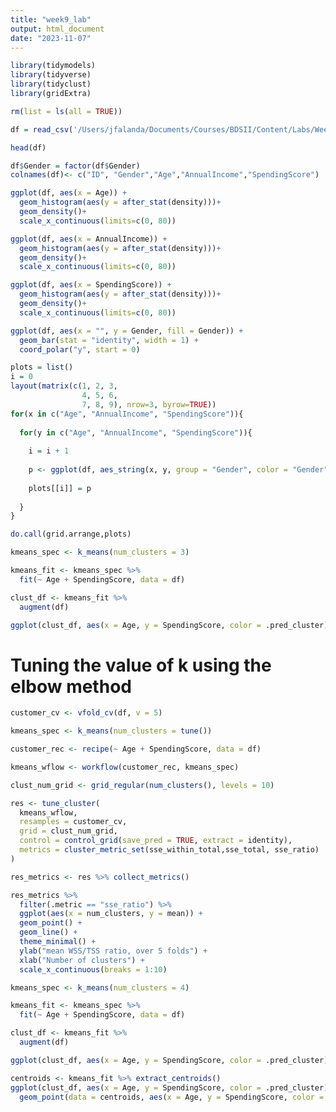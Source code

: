 ```yaml
---
title: "week9_lab"
output: html_document
date: "2023-11-07"
---
```


```r
library(tidymodels)
library(tidyverse)
library(tidyclust)
library(gridExtra)
```

```r
rm(list = ls(all = TRUE))

df = read_csv('/Users/jfalanda/Documents/Courses/BDSII/Content/Labs/Week9/Mall_customers.xls')

head(df)
```
```r
df$Gender = factor(df$Gender)
colnames(df)<- c("ID", "Gender","Age","AnnualIncome","SpendingScore")
```

```r
ggplot(df, aes(x = Age)) + 
  geom_histogram(aes(y = after_stat(density)))+
  geom_density()+
  scale_x_continuous(limits=c(0, 80))

ggplot(df, aes(x = AnnualIncome)) + 
  geom_histogram(aes(y = after_stat(density)))+
  geom_density()+
  scale_x_continuous(limits=c(0, 80))

ggplot(df, aes(x = SpendingScore)) + 
  geom_histogram(aes(y = after_stat(density)))+
  geom_density()+
  scale_x_continuous(limits=c(0, 80))
```

```r
ggplot(df, aes(x = "", y = Gender, fill = Gender)) +
  geom_bar(stat = "identity", width = 1) +
  coord_polar("y", start = 0)
```
```r
plots = list()
i = 0
layout(matrix(c(1, 2, 3,
                4, 5, 6,
                7, 8, 9), nrow=3, byrow=TRUE))
for(x in c("Age", "AnnualIncome", "SpendingScore")){
  
  for(y in c("Age", "AnnualIncome", "SpendingScore")){
    
    i = i + 1
    
    p <- ggplot(df, aes_string(x, y, group = "Gender", color = "Gender")) + geom_point() + geom_smooth(method = "lm")+ guides(color=FALSE)
    
    plots[[i]] = p
    
  }
}

do.call(grid.arrange,plots)
```
```r
kmeans_spec <- k_means(num_clusters = 3)

kmeans_fit <- kmeans_spec %>% 
  fit(~ Age + SpendingScore, data = df)

clust_df <- kmeans_fit %>% 
  augment(df)
```

```r
ggplot(clust_df, aes(x = Age, y = SpendingScore, color = .pred_cluster)) + geom_point()
```

# Tuning the value of k using the elbow method
```r
customer_cv <- vfold_cv(df, v = 5)

kmeans_spec <- k_means(num_clusters = tune())

customer_rec <- recipe(~ Age + SpendingScore, data = df)

kmeans_wflow <- workflow(customer_rec, kmeans_spec)

clust_num_grid <- grid_regular(num_clusters(), levels = 10)

res <- tune_cluster(
  kmeans_wflow,
  resamples = customer_cv,
  grid = clust_num_grid,
  control = control_grid(save_pred = TRUE, extract = identity),
  metrics = cluster_metric_set(sse_within_total,sse_total, sse_ratio)
)

res_metrics <- res %>% collect_metrics()

```

```r
res_metrics %>%
  filter(.metric == "sse_ratio") %>%
  ggplot(aes(x = num_clusters, y = mean)) +
  geom_point() +
  geom_line() +
  theme_minimal() +
  ylab("mean WSS/TSS ratio, over 5 folds") +
  xlab("Number of clusters") +
  scale_x_continuous(breaks = 1:10)
```
```r
kmeans_spec <- k_means(num_clusters = 4)

kmeans_fit <- kmeans_spec %>% 
  fit(~ Age + SpendingScore, data = df)

clust_df <- kmeans_fit %>% 
  augment(df)
```

```r
ggplot(clust_df, aes(x = Age, y = SpendingScore, color = .pred_cluster)) + geom_point()
```
```r
centroids <- kmeans_fit %>% extract_centroids()
ggplot(clust_df, aes(x = Age, y = SpendingScore, color = .pred_cluster)) + geom_point() +
  geom_point(data = centroids, aes(x = Age, y = SpendingScore, color = .cluster), size = 10, shape = "X")

```


